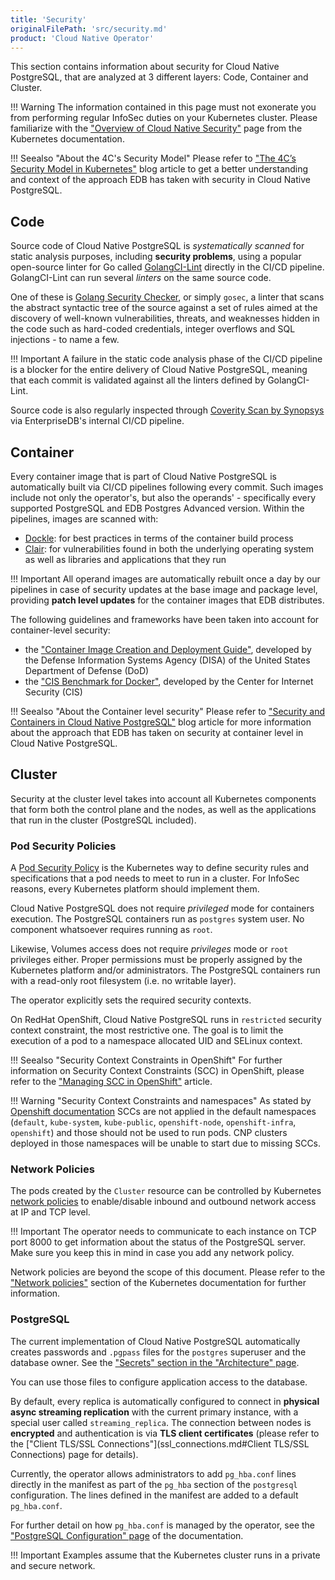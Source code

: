 ```yaml
---
title: 'Security'
originalFilePath: 'src/security.md'
product: 'Cloud Native Operator'
---
```


This section contains information about security for Cloud Native PostgreSQL,
that are analyzed at 3 different layers: Code, Container and Cluster.

!!! Warning
    The information contained in this page must not exonerate you from
    performing regular InfoSec duties on your Kubernetes cluster. Please
    familiarize with the ["Overview of Cloud Native Security"](https://kubernetes.io/docs/concepts/security/overview/)
    page from the Kubernetes documentation.

!!! Seealso "About the 4C's Security Model"
    Please refer to ["The 4C’s Security Model in Kubernetes"](https://www.enterprisedb.com/blog/4cs-security-model-kubernetes)
    blog article to get a better understanding and context of the approach EDB
    has taken with security in Cloud Native PostgreSQL.

## Code

Source code of Cloud Native PostgreSQL is *systematically scanned* for static analysis purposes,
including **security problems**, using a popular open-source linter for Go called
[GolangCI-Lint](https://github.com/golangci/golangci-lint) directly in the CI/CD pipeline.
GolangCI-Lint can run several *linters* on the same source code.

One of these is [Golang Security Checker](https://github.com/securego/gosec), or simply `gosec`,
a linter that scans the abstract syntactic tree of the source against a set of rules aimed at
the discovery of well-known vulnerabilities, threats, and weaknesses hidden in
the code such as hard-coded credentials, integer overflows and SQL injections - to name a few.

!!! Important
    A failure in the static code analysis phase of the CI/CD pipeline is a blocker
    for the entire delivery of Cloud Native PostgreSQL, meaning that each commit is validated
    against all the linters defined by GolangCI-Lint.

Source code is also regularly inspected through [Coverity Scan by Synopsys](https://scan.coverity.com/)
via EnterpriseDB's internal CI/CD pipeline.

## Container

Every container image that is part of Cloud Native PostgreSQL is automatically built via CI/CD pipelines following every commit.
Such images include not only the operator's, but also the operands' - specifically every supported PostgreSQL and EDB Postgres Advanced version.
Within the pipelines, images are scanned with:

- [Dockle](https://github.com/goodwithtech/dockle): for best practices in terms
  of the container build process
- [Clair](https://github.com/quay/clair): for vulnerabilities found in both the
  underlying operating system as well as libraries and applications that they run

!!! Important
    All operand images are automatically rebuilt once a day by our pipelines in case
    of security updates at the base image and package level, providing **patch level updates**
    for the container images that EDB distributes.

The following guidelines and frameworks have been taken into account for container-level security:

- the ["Container Image Creation and Deployment Guide"](https://dl.dod.cyber.mil/wp-content/uploads/devsecops/pdf/DevSecOps_Enterprise_Container_Image_Creation_and_Deployment_Guide_2.6-Public-Release.pdf),
  developed by the Defense Information Systems Agency (DISA) of the United States Department of Defense (DoD)
- the ["CIS Benchmark for Docker"](https://www.cisecurity.org/benchmark/docker/),
  developed by the Center for Internet Security (CIS)

!!! Seealso "About the Container level security"
    Please refer to ["Security and Containers in Cloud Native PostgreSQL"](https://www.enterprisedb.com/blog/security-and-containers-cloud-native-postgresql)
    blog article for more information about the approach that EDB has taken on
    security at container level in Cloud Native PostgreSQL.

## Cluster

Security at the cluster level takes into account all Kubernetes components that
form both the control plane and the nodes, as well as the applications that run in
the cluster (PostgreSQL included).

### Pod Security Policies

A [Pod Security Policy](https://kubernetes.io/docs/concepts/policy/pod-security-policy/)
is the Kubernetes way to define security rules and specifications that a pod needs to meet
to run in a cluster.
For InfoSec reasons, every Kubernetes platform should implement them.

Cloud Native PostgreSQL does not require *privileged* mode for containers execution.
The PostgreSQL containers run as `postgres` system user. No component whatsoever requires running as `root`.

Likewise, Volumes access does not require *privileges* mode or `root` privileges either.
Proper permissions must be properly assigned by the Kubernetes platform and/or administrators.
The PostgreSQL containers run with a read-only root filesystem (i.e. no writable layer).

The operator explicitly sets the required security contexts.

On RedHat OpenShift, Cloud Native PostgreSQL runs in `restricted` security context constraint,
the most restrictive one. The goal is to limit the execution of a pod to a namespace allocated UID
and SELinux context.

!!! Seealso "Security Context Constraints in OpenShift"
    For further information on Security Context Constraints (SCC) in
    OpenShift, please refer to the
    ["Managing SCC in OpenShift"](https://www.openshift.com/blog/managing-sccs-in-openshift)
    article.

!!! Warning "Security Context Constraints and namespaces"
    As stated by [Openshift documentation](https://docs.openshift.com/container-platform/latest/authentication/managing-security-context-constraints.html#role-based-access-to-ssc_configuring-internal-oauth)
    SCCs are not applied in the default namespaces (`default`, `kube-system`,
    `kube-public`, `openshift-node`, `openshift-infra`, `openshift`) and those
    should not be used to run pods. CNP clusters deployed in those namespaces
    will be unable to start due to missing SCCs.

### Network Policies

The pods created by the `Cluster` resource can be controlled by Kubernetes
[network policies](https://kubernetes.io/docs/concepts/services-networking/network-policies/)
to enable/disable inbound and outbound network access at IP and TCP level.

!!! Important
    The operator needs to communicate to each instance on TCP port 8000
    to get information about the status of the PostgreSQL server. Make sure
    you keep this in mind in case you add any network policy.

Network policies are beyond the scope of this document.
Please refer to the ["Network policies"](https://kubernetes.io/docs/concepts/services-networking/network-policies/)
section of the Kubernetes documentation for further information.

### PostgreSQL

The current implementation of Cloud Native PostgreSQL automatically creates
passwords and `.pgpass` files for the `postgres` superuser and the database owner.
See the ["Secrets" section in the "Architecture" page](architecture.md#secrets).

You can use those files to configure application access to the database.

By default, every replica is automatically configured to connect in **physical
async streaming replication** with the current primary instance, with a special
user called `streaming_replica`. The connection between nodes is **encrypted**
and authentication is via **TLS client certificates** (please refer to the
["Client TLS/SSL Connections"](ssl_connections.md#Client TLS/SSL Connections) page
for details).

Currently, the operator allows administrators to add `pg_hba.conf` lines directly in the manifest
as part of the `pg_hba` section of the `postgresql` configuration. The lines defined in the
manifest are added to a default `pg_hba.conf`.

For further detail on how `pg_hba.conf` is managed by the operator, see the
["PostgreSQL Configuration" page](postgresql_conf.md#the-pg_hba-section) of the documentation.

!!! Important
    Examples assume that the Kubernetes cluster runs in a private and secure network.
